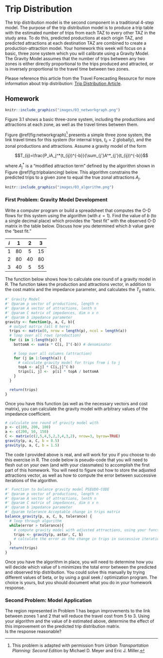 # Trip Distribution {#chap-distribution}

The trip distribution model is the second component in a traditional 4-step model. The purpose of the trip distribution model is to produce a trip table with the estimated number of trips from each TAZ to every other TAZ in the study area. To do this, predicted productions at each origin TAZ, and predicted attractions at each destination TAZ are combined to create a production-attraction model. Your homework this week will focus on a basic, three zone system which you will calibrate using a Gravity Model. The Gravity Model assumes that the number of trips between any two zones is either directly proportional to the trips produced and attracted, or is inversely proportional to the travel time between two zones. 

Please reference this article from the Travel Forecasting Resource for more information about trip distribution:  [Trip Distribution Article](https://tfresource.org/topics/Trip_distribution.html).


## Homework {-#hw-distribution}
```r
knitr::include_graphics("images/03_networkgraph.png")
```

Figure 3.1 shows a basic three-zone system,
including the
productions and attractions at each zone, as well as the travel times between them.

Figure \@ref(fig:networkgraph)^[This problem is adapted with permission from 
*Urban Transportation Planning: Second Edition* by Michael D. Meyer and 
Eric J. Miller.] 
presents a simple three zone system, the link travel times for this system (for
internal trips, $t_{ii}=2$ globally), and the zonal productions and attractions.
Assume a gravity model of the form

$$T_{ij}=\frac{P_iA_j^*(t_{ij})^{-b}}{\sum_{j'}A^*_{j'}(t_{ij})^{-b}}$$

where $A_j^*$ is a "modified attraction term" defined by the
algorithm shown in Figure \@ref(fig:tripbalancing) below. This algorithm
constrains the predicted trips to a given zone to equal the true zonal
attractions $A_j$.

```r
knitr::include_graphics("images/03_algorithm.png")
```

### First Problem: Gravity Model Development

Write a computer program or build a spreadsheet that computes the
O-D flows for this system using the algorithm (with $\varepsilon=1$). Find the
value of $b$ (to a single decimal place) which provides the "best fit" with the
observed O-D matrix in the table below. Discuss how you determined which $b$
value gave the "best fit."

| $i$ |  1 |  2 |  3 |
|-----|:--:|:--:|:--:|
| 1   | 80 |  5 | 15 |
| 2   | 80 | 40 | 80 |
| 3   | 40 |  5 | 55 |

The function below shows how to calculate one round of a gravity model in R.
The function takes the production and attractions vector, in addition to the
cost matrix and the impedance parameter, and calculates the $T_{ij}$ matrix.

```r
#' Gravity Model
#' @param p vector of productions, length n
#' @param A vector of attractions, lenth n
#' @param C matrix of impedances, dim n x n
#' @param b impedance parameter
gravity <- function(p, a, C, b){
  # output matrix (all 0 here)
  trips <- matrix(0, nrow = length(p), ncol = length(a)) 
  # loop over all rows (production)
  for (i in 1:length(p)) {
    bottomA <- sum(a * C[i, ]^(-b)) # denominator
    
    # loop over all columns (attraction)
    for (j in 1:length(a)) {
      # calculate gravity model for trips from i to j
      topA <- a[j] * C[i,j]^(-b)
      trips[i, j] <-  p[i] * topA / bottomA
    }
  }
  
  return(trips)
}
```

Once you have this function (as well as the necessary vectors and cost matrix),
you can calculate the gravity model with arbitrary values of the impedance coefficient.
```r
# calculate one round of gravity model with 
p <- c(100, 200, 100)
a <- c(200, 50, 150)
C <- matrix(c(2,5,4,5,2,3,4,3,2), nrow=3, byrow=TRUE)
gravity(p, a, C, b = 0.5)
gravity(p, a, C, b = 1.5)
```

The code I provided above is real, and will work for you if you choose to do
this exercise in R. The code below is pseudo-code that you will need to flesh
out on your own (and with your classmates) to accomplish the first part of this
homework. You will need to figure out how to store the adjusted attractions
vector, as well as how to compute the error between successive iterations of the
algorithm.

```r
#' Function to balance gravity model PSEUDO-CODE
#' @param p vector of productions, length n
#' @param A vector of attractions, lenth n
#' @param C matrix of impedances, dim n x n
#' @param b impedance parameter
#' @param tolerance Acceptable change in trips matrix
balance_gravity(p, a, C, b, tolerance) {
  # loop through algorithm
  while(error > tolerance){
    # compute gravity model with adjusted attractions, using your function
    trips <- gravity(p, astar, C, b) 
    # calculate the error as the change in trips in successive iterations
  }
  return(trips)
}
```

Once you have the algorithm in place, you will need to determine how you will
decide which value of `b` minimizes the total error between the predicted and 
observed trip distribution. You could solve this manually by trying different
values of beta, or by using a goal seek / optimization program. The choice
is yours, but you should document what you do in your homework response.

### Second Problem: Model Application

The region represented in Problem 1 has begun improvements to the
link between zones 1 and 2 that will reduce the travel cost from 5 to 3. Using
your algorithm and the value of $b$ estimated above, determine the effect of this
improvement on the predicted trip distribution matrix.  
Is the response reasonable?

